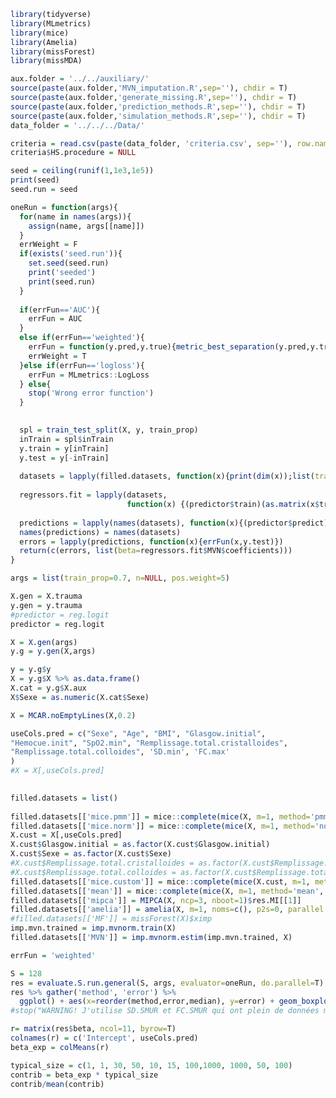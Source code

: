 ```r
library(tidyverse)
library(MLmetrics)
library(mice)
library(Amelia)
library(missForest)
library(missMDA)
```

```r
aux.folder = '../../auxiliary/'
source(paste(aux.folder,'MVN_imputation.R',sep=''), chdir = T)
source(paste(aux.folder,'generate_missing.R',sep=''), chdir = T)
source(paste(aux.folder,'prediction_methods.R',sep=''), chdir = T)
source(paste(aux.folder,'simulation_methods.R',sep=''), chdir = T)
data_folder = '../../../Data/'

criteria = read.csv(paste(data_folder, 'criteria.csv', sep=''), row.names=1)
criteria$HS.procedure = NULL

seed = ceiling(runif(1,1e3,1e5))
print(seed)
seed.run = seed
``` 

```r
oneRun = function(args){
  for(name in names(args)){
    assign(name, args[[name]])
  }
  errWeight = F
  if(exists('seed.run')){
    set.seed(seed.run)
    print('seeded')
    print(seed.run)
  }
  
  if(errFun=='AUC'){
    errFun = AUC
  }
  else if(errFun=='weighted'){
    errFun = function(y.pred,y.true){metric_best_separation(y.pred,y.true, positive_weighting=pos.weight)$val}
    errWeight = T
  }else if(errFun=='logloss'){
    errFun = MLmetrics::LogLoss
  } else{
    stop('Wrong error function')
  }
  

  spl = train_test_split(X, y, train_prop)
  inTrain = spl$inTrain
  y.train = y[inTrain]
  y.test = y[-inTrain]
    
  datasets = lapply(filled.datasets, function(x){print(dim(x));list(train=x[inTrain,useCols.pred], test=x[-inTrain,useCols.pred])})
  
  regressors.fit = lapply(datasets,
                          function(x) {(predictor$train)(as.matrix(x$train), y.train)})
  
  predictions = lapply(names(datasets), function(x){(predictor$predict)(regressors.fit[[x]], as.matrix(datasets[[x]]$test))})
  names(predictions) = names(datasets)
  errors = lapply(predictions, function(x){errFun(x,y.test)})
  return(c(errors, list(beta=regressors.fit$MVN$coefficients)))
}
```

```r
args = list(train_prop=0.7, n=NULL, pos.weight=5)

X.gen = X.trauma
y.gen = y.trauma
#predictor = reg.logit
predictor = reg.logit

X = X.gen(args)
y.g = y.gen(X,args)

y = y.g$y
X = y.g$X %>% as.data.frame()
X.cat = y.g$X.aux
X$Sexe = as.numeric(X.cat$Sexe)

X = MCAR.noEmptyLines(X,0.2)

useCols.pred = c("Sexe", "Age", "BMI", "Glasgow.initial", 
"Hemocue.init", "SpO2.min", "Remplissage.total.cristalloides", 
"Remplissage.total.colloides", 'SD.min', 'FC.max'
)
#X = X[,useCols.pred]
 

filled.datasets = list()
  
filled.datasets[['mice.pmm']] = mice::complete(mice(X, m=1, method='pmm', printFlag = F))
filled.datasets[['mice.norm']] = mice::complete(mice(X, m=1, method='norm', printFlag = F))
X.cust = X[,useCols.pred]
X.cust$Glasgow.initial = as.factor(X.cust$Glasgow.initial)
X.cust$Sexe = as.factor(X.cust$Sexe)
#X.cust$Remplissage.total.cristalloides = as.factor(X.cust$Remplissage.total.cristalloides)
#X.cust$Remplissage.total.colloides = as.factor(X.cust$Remplissage.total.colloides)
filled.datasets[['mice.custom']] = mice::complete(mice(X.cust, m=1, method=c('logreg','pmm', 'pmm', 'polr', 'pmm', 'pmm',    'pmm', 'pmm','pmm','pmm'), printFlag = F)) %>% lapply(as.numeric) %>% as.data.frame()
filled.datasets[['mean']] = mice::complete(mice(X, m=1, method='mean', printFlag = F))
filled.datasets[['mipca']] = MIPCA(X, ncp=3, nboot=1)$res.MI[[1]]
filled.datasets[['amelia']] = amelia(X, m=1, noms=c(), p2s=0, parallel = 'multicore', ncpus = 4)$imputations$imp1
#filled.datasets[['MF']] = missForest(X)$ximp
imp.mvn.trained = imp.mvnorm.train(X)
filled.datasets[['MVN']] = imp.mvnorm.estim(imp.mvn.trained, X)
```


```r
errFun = 'weighted'

S = 128
res = evaluate.S.run.general(S, args, evaluator=oneRun, do.parallel=T) %>% as.data.frame()
res %>% gather('method', 'error') %>%
  ggplot() + aes(x=reorder(method,error,median), y=error) + geom_boxplot()
#stop("WARNING! J'utilise SD.SMUR et FC.SMUR qui ont plein de données manquantes -> mieux pour allCols")
```

```r
r= matrix(res$beta, ncol=11, byrow=T)
colnames(r) = c('Intercept', useCols.pred)
beta_exp = colMeans(r)

typical_size = c(1, 1, 30, 50, 10, 15, 100,1000, 1000, 50, 100)
contrib = beta_exp * typical_size
contrib/mean(contrib)
```


